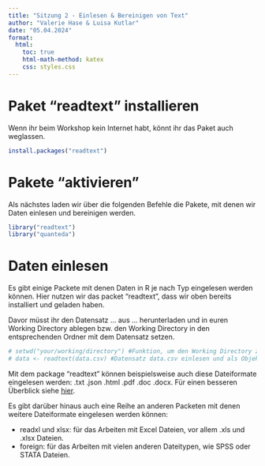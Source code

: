 ```yaml
---
title: "Sitzung 2 - Einlesen & Bereinigen von Text"
author: "Valerie Hase & Luisa Kutlar"
date: "05.04.2024"
format:
  html:
    toc: true
    html-math-method: katex
    css: styles.css
---
```

# Paket "readtext" installieren
Wenn ihr beim Workshop kein Internet habt, könnt ihr das Paket auch weglassen. 
```r
install.packages("readtext")
```

# Pakete "aktivieren"
Als nächstes laden wir über die folgenden Befehle die Pakete, mit denen wir Daten einlesen und bereinigen werden. 
```r
library("readtext")
library("quanteda")
```
# Daten einlesen
Es gibt einige Packete mit denen Daten in R je nach Typ eingelesen werden können. Hier nutzen wir das packet "readtext", dass wir oben bereits installiert und geladen haben. 

Davor müsst ihr den Datensatz ... aus ... herunterladen und in euren Working Directory ablegen bzw. den Working Directory in den entsprechenden Ordner mit dem Datensatz setzen. 
```r
# setwd("your/working/directory") #Funktion, um den Working Directory zu setzen 
# data <- readtext(data.csv) #Datensatz data.csv einlesen und als Objekt "data" abspeichern
```
Mit dem package "readtext" können beispielsweise auch diese Dateiformate eingelesen werden: .txt .json .html .pdf .doc .docx. Für einen besseren Überblick siehe <a href="https://cran.r-project.org/web/packages/readtext/readtext.pdf">hier</a>.

Es gibt darüber hinaus auch eine Reihe an anderen Packeten mit denen weitere Dateiformate eingelesen werden können:

::: incremental
- readxl und xlsx: für das Arbeiten mit Excel Dateien, vor allem .xls und .xlsx Dateien.
- foreign: für das Arbeiten mit vielen anderen Dateitypen, wie SPSS oder STATA Dateien.
:::


